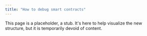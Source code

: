 ```yaml
---
title: "How to debug smart contracts"
---
```


This page is a placeholder, a stub. It's here to help visualize the new structure, but it is temporarily devoid of content.
